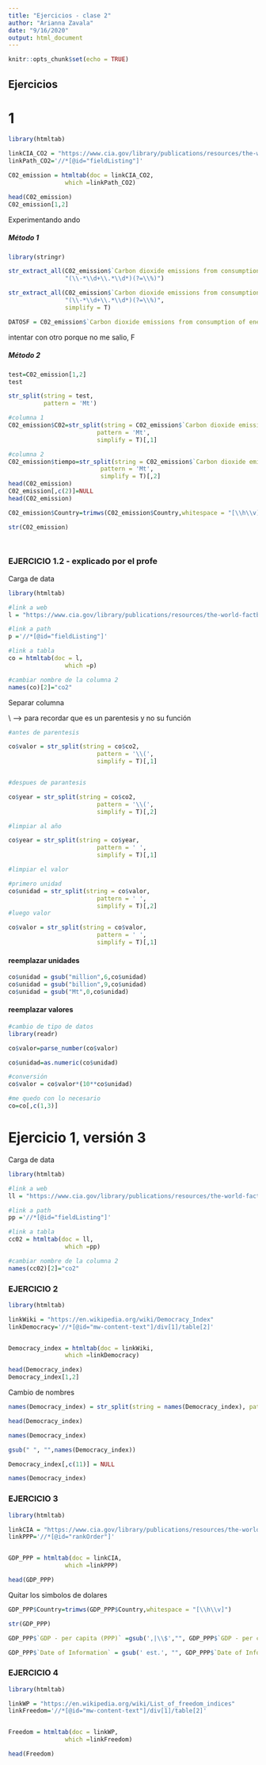 ```yaml
---
title: "Ejercicios - clase 2"
author: "Arianna Zavala"
date: "9/16/2020"
output: html_document
---
```


```r
knitr::opts_chunk$set(echo = TRUE)
```

## Ejercicios

# 1
```r

library(htmltab) 

linkCIA_CO2 = "https://www.cia.gov/library/publications/resources/the-world-factbook/fields/274.html"
linkPath_CO2='//*[@id="fieldListing"]'

C02_emission = htmltab(doc = linkCIA_CO2, 
                which =linkPath_CO2)

head(C02_emission)
C02_emission[1,2]


```

Experimentando ando

##### Método 1
```r
library(stringr)

str_extract_all(C02_emission$`Carbon dioxide emissions from consumption of energy`,
                "(\\-*\\d+\\.*\\d*)(?=\\%)")

str_extract_all(C02_emission$`Carbon dioxide emissions from consumption of energy`,
                "(\\-*\\d+\\.*\\d*)(?=\\%)",
                simplify = T)

DATOSF = C02_emission$`Carbon dioxide emissions from consumption of energy`


```

intentar con otro porque no me salio, F

##### Método 2

```r
test=C02_emission[1,2]
test

str_split(string = test,
          pattern = 'Mt')

#columna 1
C02_emission$C02=str_split(string = C02_emission$`Carbon dioxide emissions from consumption of energy`,
                         pattern = 'Mt',
                         simplify = T)[,1]
```


```r
#columna 2 
C02_emission$tiempo=str_split(string = C02_emission$`Carbon dioxide emissions from consumption of energy`,
                          pattern = 'Mt',
                          simplify = T)[,2]
head(C02_emission)
C02_emission[,c(2)]=NULL
head(C02_emission)

C02_emission$Country=trimws(C02_emission$Country,whitespace = "[\\h\\v]")

str(C02_emission)




```

### EJERCICIO 1.2 - explicado por el profe 

Carga de data 


```r

library(htmltab) 

#link a web
l = "https://www.cia.gov/library/publications/resources/the-world-factbook/fields/274.html"

#link a path
p ='//*[@id="fieldListing"]'

#link a tabla
co = htmltab(doc = l, 
                which =p)

#cambiar nombre de la columna 2 
names(co)[2]="co2"
```

Separar columna

\\ --> para recordar que es un parentesis y no su función

```r
#antes de parentesis

co$valor = str_split(string = co$co2,
                         pattern = '\\(',
                         simplify = T)[,1]


#despues de parantesis

co$year = str_split(string = co$co2,
                         pattern = '\\(',
                         simplify = T)[,2]
```


```r
#limpiar al año

co$year = str_split(string = co$year,
                         pattern = ' ',
                         simplify = T)[,1]

```

```r
#limpiar el valor

#primero unidad
co$unidad = str_split(string = co$valor,
                         pattern = ' ',
                         simplify = T)[,2]
#luego valor

co$valor = str_split(string = co$valor,
                         pattern = ' ',
                         simplify = T)[,1]
```

#### reemplazar unidades

```r


co$unidad = gsub("million",6,co$unidad)
co$unidad = gsub("billion",9,co$unidad)
co$unidad = gsub("Mt",0,co$unidad)


```

#### reemplazar valores

```r

#cambio de tipo de datos
library(readr)

co$valor=parse_number(co$valor)

co$unidad=as.numeric(co$unidad)


```

```r

#conversión
co$valor = co$valor*(10**co$unidad)

#me quedo con lo necesario
co=co[,c(1,3)]

```

# Ejercicio 1, versión 3 

Carga de data 
```r


library(htmltab) 

#link a web
ll = "https://www.cia.gov/library/publications/resources/the-world-factbook/fields/274.html"

#link a path
pp ='//*[@id="fieldListing"]'

#link a tabla
cc02 = htmltab(doc = ll, 
                which =pp)

#cambiar nombre de la columna 2 
names(cc02)[2]="co2"

```

### EJERCICIO 2 


```r

library(htmltab) 

linkWiki = "https://en.wikipedia.org/wiki/Democracy_Index"
linkDemocracy='//*[@id="mw-content-text"]/div[1]/table[2]'


Democracy_index = htmltab(doc = linkWiki, 
                which =linkDemocracy)

head(Democracy_index)
Democracy_index[1,2]


```


Cambio de nombres

```r

names(Democracy_index) = str_split(string = names(Democracy_index), pattern = ' >>', simplify = T) [,1]

head(Democracy_index)

names(Democracy_index)

```


```r

gsub(" ", "",names(Democracy_index))

```


```r

Democracy_index[,c(11)] = NULL

names(Democracy_index)

```



### EJERCICIO 3



```r

library(htmltab) 

linkCIA = "https://www.cia.gov/library/publications/resources/the-world-factbook/fields/211rank.html"
linkPPP='//*[@id="rankOrder"]'


GDP_PPP = htmltab(doc = linkCIA, 
                which =linkPPP)

head(GDP_PPP)

```


Quitar los simbolos de dolares

```r

GDP_PPP$Country=trimws(GDP_PPP$Country,whitespace = "[\\h\\v]")

str(GDP_PPP)

GDP_PPP$`GDP - per capita (PPP)` =gsub(',|\\$',"", GDP_PPP$`GDP - per capita (PPP)`)


```

```r
GDP_PPP$`Date of Information` = gsub(' est.', "", GDP_PPP$`Date of Information`)

```


### EJERCICIO 4




```r

library(htmltab) 

linkWP = "https://en.wikipedia.org/wiki/List_of_freedom_indices"
linkFreedom='//*[@id="mw-content-text"]/div[1]/table[2]'


Freedom = htmltab(doc = linkWP, 
                which =linkFreedom)

head(Freedom)

```

